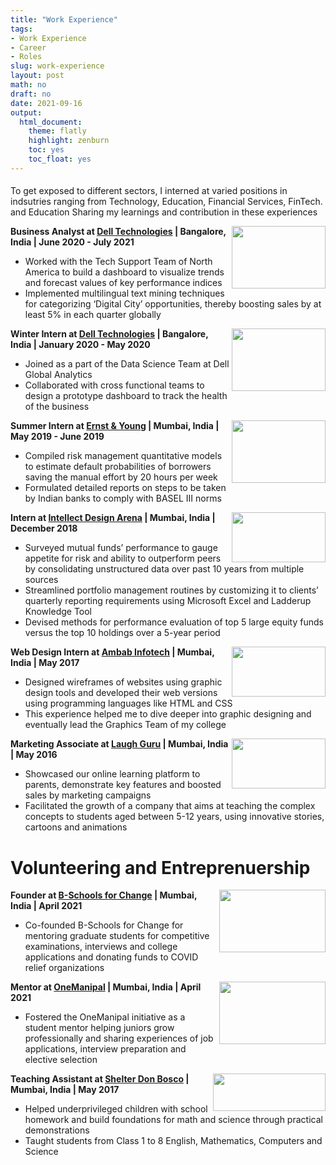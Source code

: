 ```yaml
---
title: "Work Experience"
tags:
- Work Experience
- Career
- Roles
slug: work-experience
layout: post
math: no
draft: no
date: 2021-09-16
output:
  html_document:
    theme: flatly
    highlight: zenburn
    toc: yes
    toc_float: yes
---
```

#### 

To get exposed to different sectors, I interned at varied positions in indsutries ranging from Technology, Education, Financial Services, FinTech. and Education Sharing my learnings and contribution in these experiences



<img align="right" top="1200" width="150" height="100" topmargin="5000" src="/images/dell.png">

**Business Analyst at [Dell Technologies](https://www.delltechnologies.com/en-gb/index.htm) | Bangalore, India | June 2020 - July 2021**

* Worked with the Tech Support Team of North America to build a dashboard to visualize trends and forecast values of key performance indices 
*	Implemented multilingual text mining techniques for categorizing ‘Digital City’ opportunities, thereby boosting sales by at least 5% in each quarter globally

 <!--p align="center">  1 </p-->
 
<!--img align="left" width="150" height="100" src="dell2.png"-->

<img align="right" top="1200" width="150" height="100" topmargin="5000" src="/images/dell.png">

**Winter Intern at [Dell Technologies](https://www.delltechnologies.com/en-gb/index.htm) | Bangalore, India | January 2020 - May 2020**

* Joined as a part of the Data Science Team at Dell Global Analytics
* Collaborated with cross functional teams to design a prototype dashboard to track the health of the business
 


<!--p align="center">  2 </p-->
 
<img align="right" width="150" height="100" src="/images/EY.png">

**Summer Intern at [Ernst & Young](https://www.ey.com/en_in) | Mumbai, India | May 2019 - June 2019**

*	Compiled risk management quantitative models to estimate default probabilities of borrowers saving the manual effort by 20 hours per week
*	Formulated detailed reports on steps to be taken by Indian banks to comply with BASEL III norms



<img align="right" width="150" height="80" src="/images/intellect.png">

**Intern at [Intellect Design Arena](https://www.intellectdesign.com/about-us) | Mumbai, India | December 2018**

*	Surveyed mutual funds' performance to gauge appetite for risk and ability to outperform peers by consolidating unstructured data over past 10 years from multiple sources
*	Streamlined portfolio management routines by customizing it to clients’ quarterly reporting requirements using Microsoft Excel and Ladderup Knowledge Tool
*	Devised methods for performance evaluation of top 5 large equity funds versus the top 10 holdings over a 5-year period


<img align="right" width="150" height="80" src="/images/ambab.jpg">

**Web Design Intern at [Ambab Infotech](https://www.ambab.com/) | Mumbai, India | May 2017**

* Designed wireframes of websites using graphic design tools and developed their web versions using programming languages like HTML and CSS
* This experience helped me to dive deeper into graphic designing and eventually lead the Graphics Team of my college

<img align="right" width="150" height="80" src="/images/laughguru.png">

**Marketing Associate at [Laugh Guru](https://www.laughguru.com/#/) | Mumbai, India | May 2016**

* Showcased our online learning platform to parents, demonstrate key features and boosted sales by marketing campaigns
* Facilitated the growth of a company that aims at teaching the complex concepts to students aged between 5-12 years, using innovative stories, cartoons and animations


# Volunteering and Entreprenuership


<img align="right" width="170" height="100" src="/images/bschool.png">

**Founder at [B-Schools for Change](https://campsite.bio/bschoolsforchange) | Mumbai, India | April 2021**

* Co-founded B-Schools for Change for mentoring graduate students for competitive examinations, interviews and college applications and donating funds to COVID relief organizations



<img align="right" width="170" height="100" src="/images/onem.png">

**Mentor at [OneManipal](https://www.linkedin.com/company/onemanipal/) | Mumbai, India | April  2021**

* Fostered the OneManipal initiative as a student mentor helping juniors grow professionally and sharing experiences of job applications, interview preparation and elective selection



<img align="right" width="180" height="60" src="/images/shelterDB.png">

**Teaching Assistant at [Shelter Don Bosco](http://www.shelterdonbosco.org/) | Mumbai, India | May 2017**

* Helped underprivileged children with school homework and build foundations for math and science through practical demonstrations
* Taught students from Class 1 to 8 English, Mathematics, Computers and Science 

